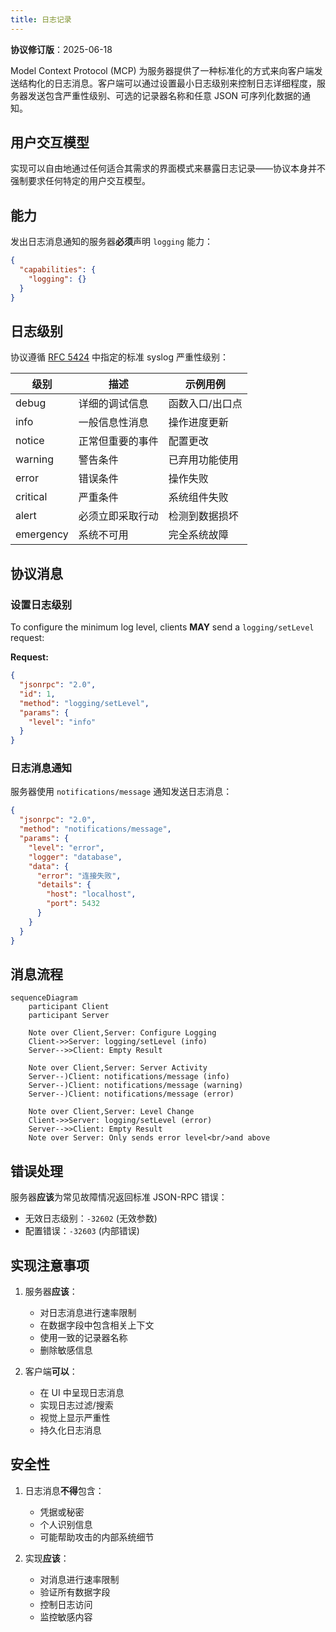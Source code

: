 ```yaml
---
title: 日志记录
---
```


<div id="enable-section-numbers" />

<Info>**协议修订版**：2025-06-18</Info>

Model Context Protocol (MCP) 为服务器提供了一种标准化的方式来向客户端发送结构化的日志消息。客户端可以通过设置最小日志级别来控制日志详细程度，服务器发送包含严重性级别、可选的记录器名称和任意 JSON 可序列化数据的通知。

## 用户交互模型

实现可以自由地通过任何适合其需求的界面模式来暴露日志记录——协议本身并不强制要求任何特定的用户交互模型。

## 能力

发出日志消息通知的服务器**必须**声明 `logging` 能力：

```json
{
  "capabilities": {
    "logging": {}
  }
}
```

## 日志级别

协议遵循 [RFC 5424](https://datatracker.ietf.org/doc/html/rfc5424#section-6.2.1) 中指定的标准 syslog 严重性级别：

| 级别      | 描述             | 示例用例        |
| --------- | ---------------- | --------------- |
| debug     | 详细的调试信息   | 函数入口/出口点 |
| info      | 一般信息性消息   | 操作进度更新    |
| notice    | 正常但重要的事件 | 配置更改        |
| warning   | 警告条件         | 已弃用功能使用  |
| error     | 错误条件         | 操作失败        |
| critical  | 严重条件         | 系统组件失败    |
| alert     | 必须立即采取行动 | 检测到数据损坏  |
| emergency | 系统不可用       | 完全系统故障    |

## 协议消息

### 设置日志级别

To configure the minimum log level, clients **MAY** send a `logging/setLevel` request:

**Request:**

```json
{
  "jsonrpc": "2.0",
  "id": 1,
  "method": "logging/setLevel",
  "params": {
    "level": "info"
  }
}
```

### 日志消息通知

服务器使用 `notifications/message` 通知发送日志消息：

```json
{
  "jsonrpc": "2.0",
  "method": "notifications/message",
  "params": {
    "level": "error",
    "logger": "database",
    "data": {
      "error": "连接失败",
      "details": {
        "host": "localhost",
        "port": 5432
      }
    }
  }
}
```

## 消息流程

```mermaid
sequenceDiagram
    participant Client
    participant Server

    Note over Client,Server: Configure Logging
    Client->>Server: logging/setLevel (info)
    Server-->>Client: Empty Result

    Note over Client,Server: Server Activity
    Server--)Client: notifications/message (info)
    Server--)Client: notifications/message (warning)
    Server--)Client: notifications/message (error)

    Note over Client,Server: Level Change
    Client->>Server: logging/setLevel (error)
    Server-->>Client: Empty Result
    Note over Server: Only sends error level<br/>and above
```

## 错误处理

服务器**应该**为常见故障情况返回标准 JSON-RPC 错误：

- 无效日志级别：`-32602` (无效参数)
- 配置错误：`-32603` (内部错误)

## 实现注意事项

1. 服务器**应该**：
   - 对日志消息进行速率限制
   - 在数据字段中包含相关上下文
   - 使用一致的记录器名称
   - 删除敏感信息

2. 客户端**可以**：
   - 在 UI 中呈现日志消息
   - 实现日志过滤/搜索
   - 视觉上显示严重性
   - 持久化日志消息

## 安全性

1. 日志消息**不得**包含：
   - 凭据或秘密
   - 个人识别信息
   - 可能帮助攻击的内部系统细节

2. 实现**应该**：
   - 对消息进行速率限制
   - 验证所有数据字段
   - 控制日志访问
   - 监控敏感内容

